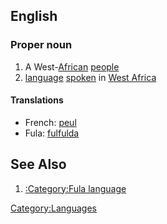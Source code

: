 ==English==
===Proper noun===
# A West-[[African]] [[people]]
# [[language]] [[spoken]] in [[West Africa]]
====Translations====
*French: [[peul]]
*Fula: [[fulfulda]]
==See Also==
# [[:Category:Fula language]]
[[Category:Languages]]